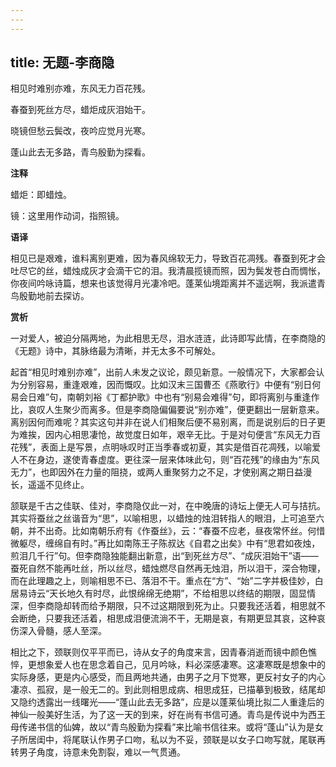 ```yaml
---
---
---
```

title: 无题-李商隐
---

相见时难别亦难，东风无力百花残。

春蚕到死丝方尽，蜡炬成灰泪始干。

晓镜但愁云鬓改，夜吟应觉月光寒。

蓬山此去无多路，青鸟殷勤为探看。

**注释**

蜡炬：即蜡烛。

镜：这里用作动词，指照镜。

**语译**

相见已是艰难，谁料离别更难，因为春风绵软无力，导致百花凋残。春蚕到死才会吐尽它的丝，蜡烛成灰才会滴干它的泪。我清晨揽镜而照，因为鬓发苍白而惆怅，你夜间吟咏诗篇，想来也该觉得月光凄冷吧。蓬莱仙境距离并不遥远啊，我派遣青鸟殷勤地前去探访。

**赏析**

一对爱人，被迫分隔两地，为此相思无尽，泪水涟涟，此诗即写此情，在李商隐的《无题》诗中，其脉络最为清晰，并无太多不可解处。

起首“相见时难别亦难”，出前人未发之议论，颇见新意。一般情况下，大家都会认为分别容易，重逢艰难，因而慨叹。比如汉末三国曹丕《燕歌行》中便有“别日何易会日难”句，南朝刘裕《丁都护歌》中也有“别易会难得”句，即将离别与重逢作比，哀叹人生聚少而离多。但是李商隐偏偏要说“别亦难”，便更翻出一层新意来。离别因何而难呢？其实这句并非在说人们相聚后便不易别离，而是说别后的日子更为难挨，因内心相思凄怆，故觉度日如年，艰辛无比。于是对句便言“东风无力百花残”，表面上是写景，点明咏叹时正当季春或初夏，其实是借百花凋残，以喻爱人不在身边，遂使青春虚度。更往深一层来体味此句，则“百花残”的缘由为“东风无力”，也即因外在力量的阻挠，或两人重聚努力之不足，才使别离之期日益漫长，遥遥不见终止。

颔联是千古之佳联、佳对，李商隐仅此一对，在中晚唐的诗坛上便无人可与拮抗。其实将蚕丝之丝谐音为“思”，以喻相思，以蜡烛的烛泪转指人的眼泪，上可追至六朝，并不出奇。比如南朝乐府有《作蚕丝》，云：“春蚕不应老，昼夜常怀丝。何惜微躯尽，缠绵自有时。”再比如南陈王子陈叔达《自君之出矣》中有“思君如夜烛，煎泪几千行”句。但李商隐独能翻出新意，出“到死丝方尽”、“成灰泪始干”语——蚕死自然不能再吐丝，所以丝尽，蜡烛燃尽自然再无烛泪，所以泪干，深合物理，而在此理趣之上，则喻相思不已、落泪不干。重点在“方”、“始”二字并极佳妙，白居易诗云“天长地久有时尽，此恨绵绵无绝期”，不给相思以终结的期限，固显情深，但李商隐却转而给予期限，只不过这期限到死为止。只要我还活着，相思就不会断绝，只要我还活着，相思成泪便流淌不干，无期是哀，有期更显其哀，这种哀伤深入骨髓，感人至深。

相比之下，颈联则仅平平而已，诗从女子的角度来言，因青春消逝而镜中颜色憔悴，更想象爱人也在思念着自己，见月吟咏，料必深感凄寒。这凄寒既是想象中的实际身感，更是内心感受，而且两地共通，由男子之月下觉寒，更反衬女子的内心凄凉、孤寂，是一般无二的。到此则相思成病、相思成狂，已描摹到极致，结尾却又隐约透露出一线曙光——“蓬山此去无多路”，应是以蓬莱仙境比拟二人重逢后的神仙一般美好生活，为了这一天的到来，好在尚有书信可通。青鸟是传说中为西王母传递书信的仙婢，故以“青鸟殷勤为探看”来比喻书信往来。或将“蓬山”认为是女子所居闺中，将尾联认作男子口吻，私以为不妥，颈联是以女子口吻写就，尾联再转男子角度，诗意未免割裂，难以一气贯通。